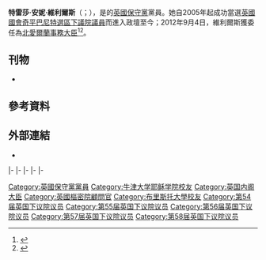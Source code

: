 {{Expand|time=2015-05-31T16:04:33+00:00}}
{{请求翻译|time=2015-05-31T16:04:33+00:00}}
{{NoteTA
|G1=PoliticiansUK
|G2=UK Places
|T=zh-hans:特雷莎·维利尔斯;zh-hant:特雷莎·維利爾斯;zh-tw:韋莉雅; zh-hk:韋莉雅; 
|1=zh-hans:特雷莎·维利尔斯;zh:特雷莎·安妮·維利爾斯;zh-tw:韋莉雅; zh-hk:韋莉雅; 
|2=zh-cn:戴维·卡梅伦;zh-hk:甘民樂;zh-tw:大衛·卡麥隆
}}
{{Infobox officeholder
|name             = 特雷莎·維利爾斯<br/><small>The Rt Hon. Theresa Villiers {{post-nominals|country=GBR|MP}}
|image            = Theresa Villiers Official.jpg
|office           = [[環境食物及鄉郊事務大臣|環境食物及鄉郊事務大臣]]
|monarch          = [[伊利沙伯二世|伊利沙伯二世]]
|primeminister    = [[鲍里斯·约翰逊|鲍里斯·约翰逊]] 
|term_start       = 2019年7月24日
|term_end         = 2020年2月13日
|predecessor = [[迈克尔·戈夫|迈克尔·戈夫]]
|successor = [[喬治·尤斯蒂斯|喬治·尤斯蒂斯]]
|office1          = [[北愛爾蘭事務大臣|北愛爾蘭事務大臣]]
|primeminister1   = [[戴维·卡梅伦|戴维·卡梅伦]]
|term_start1      = 2012年9月4日
|term_end1        = 2016年7月14日
|predecessor1     = [[彭德森|彭德森]]
|successor1       = [[詹姆斯·布鲁克肖尔|詹姆斯·布鲁克肖尔]]
|office2          = {{link-en|交通國務大臣|Minister of State for Transport}}
|primeminister2   = [[戴维·卡梅伦|戴维·卡梅伦]]
|term_start2      = 2010年5月13日
|term_end2        = 2012年9月4日
|predecessor2     = [[尼薩爾·汗|尼薩爾·汗]]
|successor2       = [[西蒙·伯恩斯|西蒙·伯恩斯]]
|office3          = {{le|影子內閣運輸大臣|Shadow Secretary of State for Transport}}
|leader3          = [[戴维·卡梅伦|戴维·卡梅伦]]
|term_start3      = 2007年7月2日
|term_end3        = 2010年5月11日
|predecessor3     = [[克里斯·葛瑞林|克里斯·葛瑞林]]
|successor3       = [[尼薩爾·汗|尼薩爾·汗]]
|office4          = {{le|影子內閣財政部首席次長|Shadow Secretary of State for Transport}}
|leader4          = [[戴维·卡梅伦|戴维·卡梅伦]]
|term_start4      = 2005年12月6日
|term_end4        = 2007年7月2日
|predecessor4     = [[夏文達|夏文達]]
|successor4       = [[夏文達|夏文達]]
|office5          = [[奇平巴尼特_(英國國會選區)|奇平巴尼特選區]]<br>[[國會議員|下議院議員]]
|term_start5      = 2005年5月5日
|term_end5        = 
|predecessor5     = {{link-en|西德尼·查普曼 (政治人物)|Sydney Chapman (politician)|西德尼·查普曼}}
|successor5       = 
|majority5        = 11,927（23.6%）
|office6          = 歐洲議會<br>{{link-en|倫敦 (歐洲議會選區)|London (European Parliament constituency)|倫敦選區}}[[歐洲議會議員|議員]]
|term_start6      = 1999年7月15日
|term_end6        = 2005年5月5日
|predecessor6     = 選區創建
|successor6       = {{link-en|賽·卡姆|Syed Kamall}}
|birth_date       = {{birth date and age|df=yes|1968|3|5}}
|birth_place      = {{UK}}[[倫敦|倫敦]]
|death_date       = 
|death_place      = 
|party            = [[保守黨_(英國)|保守黨]]
|spouse           = 
|children         = 
|alma_mater       = [[布里斯托尔大学|布里斯托尔大学]]<br>[[牛津大学耶稣学院|牛津大学耶稣学院]]
|religion         = 
|website          = {{url|http://theresavilliers.co.uk/|官方網站}}
}}

'''特雷莎·安妮·維利爾斯'''（{{lang-en|Theresa Anne Villiers}}；{{bd|1968年|3月5日||catIdx=V}}），是{{le|維利爾斯家族|Villiers family}}的[[保守黨_(英國)|英國保守黨]]黨員。她自2005年起成功當選[[英國國會|英國國會]][[奇平巴尼特_(英國國會選區)|奇平巴尼特選區]][[國會議員|下議院議員]]而進入政壇至今；2012年9月4日，維利爾斯獲委任為[[北愛爾蘭事務大臣|北愛爾蘭事務大臣]]<ref>{{cite news | url=http://www.bbc.co.uk/news/uk-politics-19473663 | publisher=BBC News | title=As it happened: Reshuffle | date=4 September 2012 | accessdate=2015-05-31 | archive-date=2017-11-02 | archive-url=https://web.archive.org/web/20171102185324/http://www.bbc.co.uk/news/uk-politics-19473663 | dead-url=no }}</ref><ref name=Beebdem>{{cite news|url=http://news.bbc.co.uk/democracylive/hi/representatives/profiles/29179.stm|title=Theresa Villiers MP|publisher=BBC Democracy Live|accessdate=17 August 2012|archive-date=2012-09-06|archive-url=https://web.archive.org/web/20120906195917/http://news.bbc.co.uk/democracylive/hi/representatives/profiles/29179.stm|dead-url=no}}</ref>。

==刊物==
*{{cite book|title=Law of Estoppel, Variation and Waiver|author=Theresa Villiers & Sean Wilken|publisher=John Wiley & Sons|date=29 April 1998|ISBN=0-471-96921-4}}

==參考資料==
{{Reflist|30em}}

==外部連結==
{{commons category|Theresa Villiers}}
* {{Official website|http://www.theresavilliers.co.uk}}

{{s-start}}
{{s-par|eu}}
{{s-new|選區創建}}
{{s-ttl|title=歐洲議會{{link-en|倫敦 (歐洲議會選區)|London (European Parliament constituency)|倫敦議員}}|years={{link-en|1999年歐洲議會選舉 (英國)|European Parliament election, 1999 (UK)|1999年}}－2005年}}
{{s-aft|after={{link-en|賽·卡姆|Syed Kamall}}}}
|-
{{s-par|uk}}
{{s-bef|before={{link-en|西德尼·查普曼 (政治人物)|Sydney Chapman (politician)|西德尼·查普曼}}}}
{{s-ttl|title=英國下議院[[奇平巴尼特_(英國國會選區)|奇平巴尼特議員]]|years=[[2005年英國大選|2005年]]－}}
{{s-inc}}
|-
{{s-off}}
{{s-bef|before=[[夏文達|夏文達]]}}
{{s-ttl|title={{le|影子內閣財政部首席次長|Shadow Secretary of State for Transport}}|years=2005年－2007年}}
{{s-aft|after=[[夏文達|夏文達]]}}
|-
{{s-bef|before=[[克里斯·葛瑞林|克里斯·葛瑞林]]}}
{{s-ttl|title={{le|影子內閣運輸大臣|Shadow Secretary of State for Transport}}|years=2007年－2010年}}
{{s-aft|after=[[尼薩爾·汗|尼薩爾·汗]]}}
|-
{{s-bef|before=[[尼薩爾·汗|尼薩爾·汗]]}}
{{s-ttl|title={{link-en|交通國務大臣|Minister of State for Transport}}|years=2010年－2012年}}
{{s-aft|after=[[西蒙·伯恩斯|西蒙·伯恩斯]]}}
|-
{{s-bef|before=[[彭德森|彭德森]]}}
{{s-ttl|title=[[北愛爾蘭事務大臣|北愛爾蘭事務大臣]]|years=2012年－2016年}}
{{s-aft|after=[[詹姆斯·布鲁克肖尔|詹姆斯·布鲁克肖尔]]}}
{{s-end}}

{{Authority control}}
{{戴维·卡梅伦内阁}}
{{約翰遜内阁}}

{{DEFAULTSORT:Villiers, Theresa}}

[[Category:英國保守黨黨員|Category:英國保守黨黨員]]
[[Category:牛津大学耶稣学院校友|Category:牛津大学耶稣学院校友]]
[[Category:英国内阁大臣|Category:英国内阁大臣]]
[[Category:英國樞密院顧問官|Category:英國樞密院顧問官]]
[[Category:布里斯托大學校友|Category:布里斯托大學校友]]
[[Category:第54届英国下议院议员|Category:第54届英国下议院议员]]
[[Category:第55届英国下议院议员|Category:第55届英国下议院议员]]
[[Category:第56届英国下议院议员|Category:第56届英国下议院议员]]
[[Category:第57届英国下议院议员|Category:第57届英国下议院议员]]
[[Category:第58届英国下议院议员|Category:第58届英国下议院议员]]